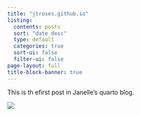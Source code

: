```yaml
---
title: "jtroses.github.io"
listing:
  contents: posts
  sort: "date desc"
  type: default
  categories: true
  sort-ui: false
  filter-ui: false
page-layout: full
title-block-banner: true
---
```


This is th efirst post in Janelle's quarto blog.

![](https://png.pngtree.com/png-clipart/20211008/ourmid/pngtree-gold-dollar-coin-png-image_3975554.png)
